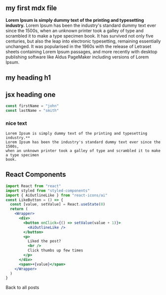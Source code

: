 
<section className="mdx-page">

## my first mdx file

**Lorem Ipsum is simply dummy text of the printing and typesetting industry.**
Lorem Ipsum has been the industry's standard dummy text ever since the 1500s, 
when an unknown printer took a galley of type and scrambled it to make a type specimen 
book. It has survived not only five centuries, but also the leap into electronic 
typesetting, remaining essentially unchanged. It was popularised in the 1960s 
with the release of Letraset sheets containing Lorem Ipsum passages, and more 
recently with desktop publishing software like Aldus PageMaker including versions 
of Lorem Ipsum.

# my heading h1

<h1>jsx heading one</h1>
<div className="code">

```js
const firstName = "john"
const lastName = "smith"
```

</div>

<div className="nice-text">
    <h3>nice text</h3>
    <FiInfo className="nice-text-icon"></FiInfo>

    Lorem Ipsum is simply dummy text of the printing and typesetting industry.**
    Lorem Ipsum has been the industry's standard dummy text ever since the 1500s, 
    when an unknown printer took a galley of type and scrambled it to make a type specimen 
    book.
</div>

<h2>React Components</h2>

<Counter />

```jsx
import React from "react"
import styled from "styled-components"
import { AiOutlineLike } from "react-icons/ai"
const LikeButton = () => {
  const [value, setValue] = React.useState(0)
  return (
    <Wrapper>
      <div>
        <button onClick={() => setValue(value + 1)}>
          <AiOutlineLike />
        </button>
        <p>
          Liked the post?
          <br />
          Click thumbs up few times
        </p>
      </div>
      <span>+{value}</span>
    </Wrapper>
  )
}
```
<LikeButton />

<Link to="/posts" className="btn center-btn">Back to all posts</Link>

</section>


